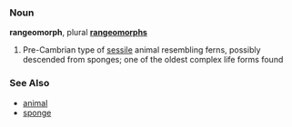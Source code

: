 ===Noun===
'''rangeomorph''', plural '''[[rangeomorphs]]'''

# Pre-Cambrian type of [[sessile]] animal resembling ferns, possibly descended from sponges; one of the oldest complex life forms found

===See Also===
*[[animal]]
*[[sponge]]
